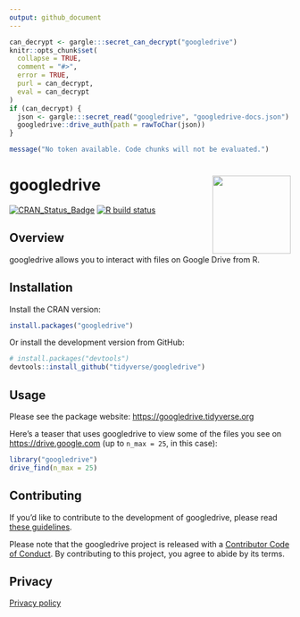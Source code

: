 ```yaml
---
output: github_document
---
```


<!-- README.md is generated from README.Rmd. Please edit that file -->


```r
can_decrypt <- gargle:::secret_can_decrypt("googledrive")
knitr::opts_chunk$set(
  collapse = TRUE,
  comment = "#>",
  error = TRUE,
  purl = can_decrypt,
  eval = can_decrypt
)
if (can_decrypt) {
  json <- gargle:::secret_read("googledrive", "googledrive-docs.json")
  googledrive::drive_auth(path = rawToChar(json))
}
```

```r
message("No token available. Code chunks will not be evaluated.")
```

# googledrive <img src="man/figures/logo.png" align="right" height=140/>

[![CRAN_Status_Badge](http://www.r-pkg.org/badges/version/googledrive)](https://cran.r-project.org/package=googledrive)
[![R build status](https://github.com/tidyverse/googledrive/workflows/R-CMD-check/badge.svg)](https://github.com/tidyverse/googledrive)

## Overview

googledrive allows you to interact with files on Google Drive from R.

## Installation

Install the CRAN version:

```r
install.packages("googledrive")
```

Or install the development version from GitHub:

```r
# install.packages("devtools")
devtools::install_github("tidyverse/googledrive")
```

## Usage

Please see the package website: <https://googledrive.tidyverse.org>

Here's a teaser that uses googledrive to view some of the files you see on <https://drive.google.com> (up to `n_max = 25`, in this case):

```r
library("googledrive")
drive_find(n_max = 25)
```

## Contributing

If you'd like to contribute to the development of googledrive, please read [these guidelines](https://googledrive.tidyverse.org/CONTRIBUTING.html).

Please note that the googledrive project is released with a [Contributor Code of Conduct](https://googledrive.tidyverse.org/CODE_OF_CONDUCT.html). By contributing to this project, you agree to abide by its terms.

## Privacy

[Privacy policy](https://www.tidyverse.org/google_privacy_policy)
